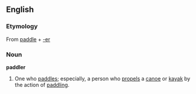 ==English==
===Etymology===
{{wikipedia}}
From [[paddle]] + [[-er]]

===Noun===
'''paddler'''
#One who [[paddle]]s; especially, a person who [[propels]] a [[canoe]] or [[kayak]] by the action of [[paddling]].
